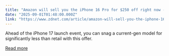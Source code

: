 ```yaml
---
title: "Amazon will sell you the iPhone 16 Pro for $250 off right now - how the deal works"
date: "2025-09-01T01:48:00.000Z"
link: "https://www.zdnet.com/article/amazon-will-sell-you-the-iphone-16-pro-for-250-off-right-now-how-the-deal-works/"
---
```


Ahead of the iPhone 17 launch event, you can snag a current-gen model for significantly less than retail with this offer.

[Read more](https://www.zdnet.com/article/amazon-will-sell-you-the-iphone-16-pro-for-250-off-right-now-how-the-deal-works/)
